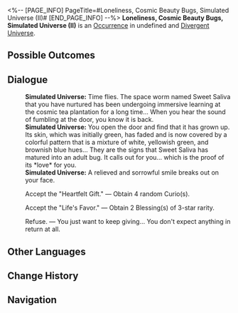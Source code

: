 <%-- [PAGE_INFO]
PageTitle=#Loneliness, Cosmic Beauty Bugs, Simulated Universe (II)#
[END_PAGE_INFO] --%>
{{Stub}}
{{Simulated Universe Event Infobox
|id            = 14401-2
|title         = 
|image         = Occurrence Cosmic Beauty Bugs.png
|domains_su    = 
|domains_swarm = 
|domains_gng   = 
|domains_du    = Unknown
|domains_und   = 
|requirements  = 
|prev          = 
|next          = 
|characters    = 
|factions      = 
|order         = 
|order_du      = 055
}}
'''Loneliness, Cosmic Beauty Bugs, Simulated Universe (II)''' is an [[Divergent Universe/Occurrence|Occurrence]] in undefined and [[Divergent Universe]].

==Possible Outcomes==
{{Possible Outcomes
|choice_1 = Accept the "Heartfelt Gift."
|result_1 = Obtain 4 random Curio(s).

|choice_2 = Accept the "Life's Favor."
|result_2 = Obtain 2 Blessing(s) of 3-star rarity.

|choice_3 = Refuse.
|result_3 = You just want to keep giving... You don't expect anything in return at all.

}}
<!--
==Gameplay Notes==
* 
-->
==Dialogue==
{{Dialogue Start}}
:'''Simulated Universe:''' Time flies. The space worm named Sweet Saliva that you have nurtured has been undergoing immersive learning at the cosmic tea plantation for a long time... When you hear the sound of fumbling at the door, you know it is back.
:'''Simulated Universe:''' You open the door and find that it has grown up. Its skin, which was initially green, has faded and is now covered by a colorful pattern that is a mixture of white, yellowish green, and brownish blue hues... They are the signs that Sweet Saliva has matured into an adult bug. It calls out for you... which is the proof of its *love* for you.
:'''Simulated Universe:''' A relieved and sorrowful smile breaks out on your face.
:{{DIcon|Star}} Accept the "Heartfelt Gift." &mdash; Obtain 4 random Curio(s).
:{{DIcon|Star}} Accept the "Life's Favor." &mdash; Obtain 2 Blessing(s) of 3-star rarity.
:{{DIcon|Star}} Refuse. &mdash; You just want to keep giving... You don't expect anything in return at all.
{{Dialogue End}}

==Other Languages==
{{Other Languages
|en   = Loneliness, Cosmic Beauty Bugs, Simulated Universe (II)
|zhs  = 孤独，太空美虫，模拟宇宙（其二）
|zht  = 孤獨，太空美蟲，模擬宇宙（其二）
|ja   = {{Rubi|孤独|こどく}}、{{Rubi|宇宙|うちゅう}}の{{Rubi|美虫|びちゅう}}、{{Rubi|模擬宇宙|もぎうちゅう}}（その2）
|ko   = 고독, 우주 곤충, 시뮬레이션 우주 (2)
|es   = Soledad, gusanos espaciales y el Universo Simulado II
|fr   = Solitude, insectes cosmiques merveilleux et Univers simulé (II)
|ru   = Одиночество, космические жуки, Виртуальная вселенная II
|th   = ความโดดเดี่ยว แมลงแสนสวยในอวกาศ และ Simulated Universe (2)
|vi   = Cô Độc, Sâu Không Gian, Vũ Trụ Mô Phỏng 2
|de   = Einsamkeit, Weltraum-Schönheitskäfer, Universum-Simulation (Teil 2)
|id   = Kesepian, Serangga Cantik Luar Angkasa, Simulated Universe (2)
|pt   = Solidão, Insetos da Beleza Cósmicos, Universo Simulado (II)
}}

==Change History==
{{Change History|2.3}}

==Navigation==
{{Occurrence Navbox}}